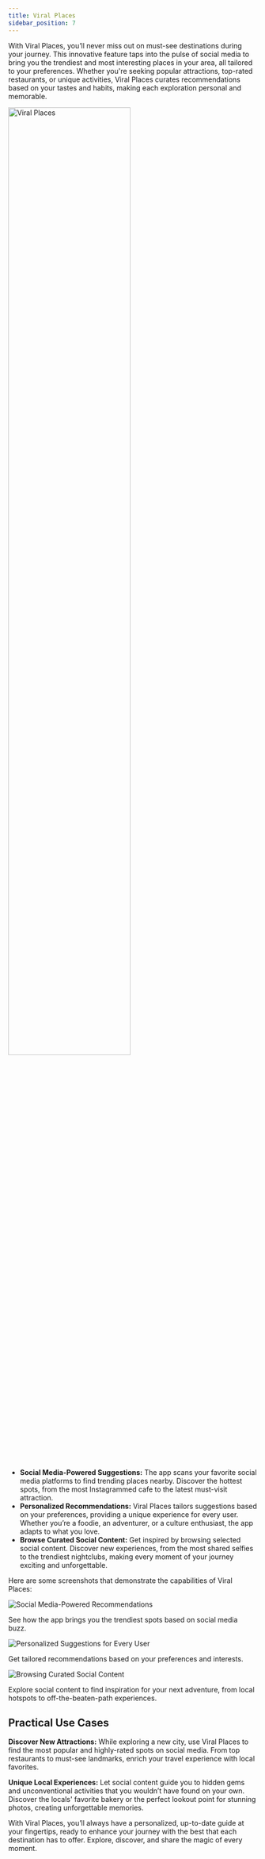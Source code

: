 ```yaml
---
title: Viral Places
sidebar_position: 7
---
```



With Viral Places, you’ll never miss out on must-see destinations during your
journey. This innovative feature taps into the pulse of social media to bring
you the trendiest and most interesting places in your area, all tailored to
your preferences. Whether you're seeking popular attractions, top-rated
restaurants, or unique activities, Viral Places curates recommendations based
on your tastes and habits, making each exploration personal and memorable.

<img className={style_feature.head_img}
  src="/img/features/logos/features_viral_places_512.png"
  alt="Viral Places"
  width="70%"/>

* **Social Media-Powered Suggestions:** The app scans your favorite social media
  platforms to find trending places nearby. Discover the hottest spots, from the
  most Instagrammed cafe to the latest must-visit attraction.
* **Personalized Recommendations:** Viral Places tailors suggestions based on
  your preferences, providing a unique experience for every user. Whether you’re
  a foodie, an adventurer, or a culture enthusiast, the app adapts to what you love.
* **Browse Curated Social Content:** Get inspired by browsing selected social
  content. Discover new experiences, from the most shared selfies to the trendiest
  nightclubs, making every moment of your journey exciting and unforgettable.


Here are some screenshots that demonstrate the capabilities of Viral Places:

<div className={style_feature.list_screenshots}>

  <div className={style_feature.screenshot_container}>
    <img className={style_feature.screenshot_image}
      src="/img/features/screenshots/.png"
      alt="Social Media-Powered Recommendations"/>
    <p className={style_feature.screenshot_description}>
      See how the app brings you the trendiest spots based on social media buzz.
    </p>
  </div>


  <div className={style_feature.screenshot_container}>
    <img className={style_feature.screenshot_image}
      src="/img/features/screenshots/.png"
      alt="Personalized Suggestions for Every User"/>
    <p className={style_feature.screenshot_description}>
      Get tailored recommendations based on your preferences and interests.
    </p>
  </div>


  <div className={style_feature.screenshot_container}>
    <img className={style_feature.screenshot_image}
      src="/img/features/screenshots/.png"
      alt="Browsing Curated Social Content"/>
    <p className={style_feature.screenshot_description}>
      Explore social content to find inspiration for your next adventure, from local hotspots to off-the-beaten-path experiences.
    </p>
  </div>

</div>


## Practical Use Cases

**Discover New Attractions:** While exploring a new city, use Viral Places to
find the most popular and highly-rated spots on social media. From top
restaurants to must-see landmarks, enrich your travel experience with local
favorites.

**Unique Local Experiences:** Let social content guide you to hidden gems and
unconventional activities that you wouldn’t have found on your own. Discover
the locals' favorite bakery or the perfect lookout point for stunning photos,
creating unforgettable memories.


With Viral Places, you’ll always have a personalized, up-to-date guide at your
fingertips, ready to enhance your journey with the best that each destination has
to offer. Explore, discover, and share the magic of every moment.
